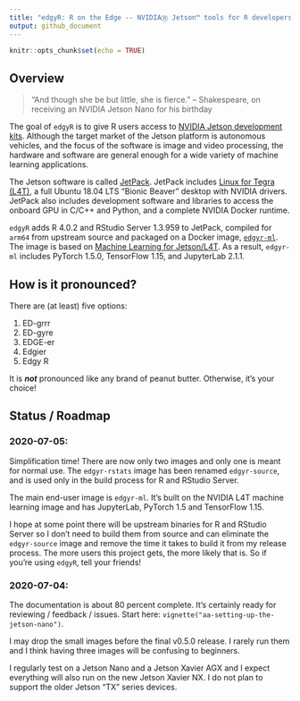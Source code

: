 ```yaml
---
title: "edgyR: R on the Edge -- NVIDIAⓇ Jetson™ tools for R developers"
output: github_document
---
```


```r
knitr::opts_chunk$set(echo = TRUE)
```

## Overview

> "And though she be but little, she is fierce."
> -- Shakespeare, on receiving an NVIDIA Jetson Nano for his birthday

The goal of `edgyR` is to give R users access to
[NVIDIA Jetson development kits](https://developer.nvidia.com/embedded/develop/hardware).
Although the target market of the Jetson platform is autonomous vehicles, and
the focus of the software is image and video processing, the hardware and
software are general enough for a wide variety of machine learning applications.

The Jetson software is called
[JetPack](https://developer.nvidia.com/embedded/jetpack).
JetPack includes
[Linux for Tegra (L4T)](https://developer.nvidia.com/embedded/linux-tegra),
a full Ubuntu 18.04 LTS "Bionic Beaver" desktop with NVIDIA drivers. JetPack
also includes development software and libraries to access the onboard GPU in
C/C++ and Python, and a complete NVIDIA Docker runtime.

`edgyR` adds R 4.0.2 and RStudio Server 1.3.959 to JetPack, compiled for `arm64`
from upstream source and packaged on a Docker image,
[`edgyr-ml`](https://hub.docker.com/r/znmeb/edgyr-ml).
The image is based on
[Machine Learning for Jetson/L4T](https://ngc.nvidia.com/catalog/containers/nvidia:l4t-ml). As a
result, `edgyr-ml` includes PyTorch 1.5.0, TensorFlow 1.15, and JupyterLab
2.1.1.

## How is it pronounced?

There are (at least) five options:

1. ED-grrr
2. ED-gyre
3. EDGE-er
4. Edgier
5. Edgy R

It is ***not*** pronounced like any brand of peanut butter. Otherwise, it's
your choice!

## Status / Roadmap

### 2020-07-05:

Simplification time! There are now only two images and only one is meant for
normal use. The `edgyr-rstats` image has been renamed `edgyr-source`, and is 
used only in the build process for R and RStudio Server.

The main end-user image is `edgyr-ml`. It's built on the NVIDIA L4T machine
learning image and has JupyterLab, PyTorch 1.5 and TensorFlow 1.15.

I hope at some point there will be upstream binaries for R and RStudio Server
so I don't need to build them from source and can eliminate the `edgyr-source`
image and remove the time it takes to build it from my release process. The
more users this project gets, the more likely that is. So if you're using
`edgyR`, tell your friends!

### 2020-07-04:

The documentation is about 80 percent complete. It's certainly ready for
reviewing / feedback / issues. Start here:
`vignette("aa-setting-up-the-jetson-nano")`.

I may drop the small images before the final v0.5.0 release. I rarely run them
and I think having three images will be confusing to beginners.

I regularly test on a Jetson Nano and a Jetson Xavier AGX and I expect
everything will also run on the new Jetson Xavier NX. I do not plan to support
the older Jetson "TX" series devices.
